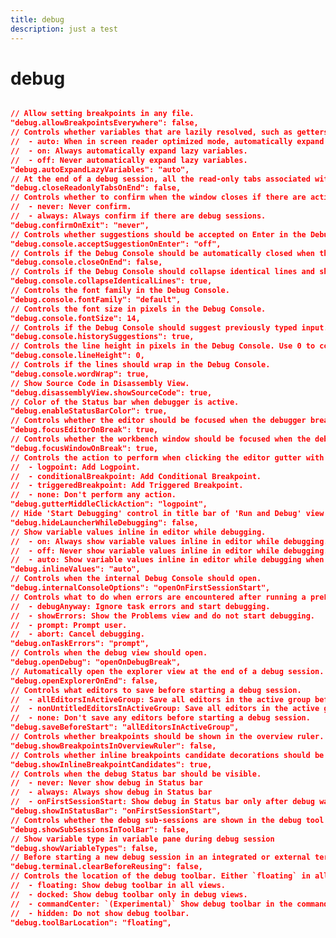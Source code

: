 ```yaml
---
title: debug
description: just a test
---
```

# debug
```json

// Allow setting breakpoints in any file.
"debug.allowBreakpointsEverywhere": false,
// Controls whether variables that are lazily resolved, such as getters, are automatically resolved and expanded by the debugger.
//  - auto: When in screen reader optimized mode, automatically expand lazy variables.
//  - on: Always automatically expand lazy variables.
//  - off: Never automatically expand lazy variables.
"debug.autoExpandLazyVariables": "auto",
// At the end of a debug session, all the read-only tabs associated with that session will be closed
"debug.closeReadonlyTabsOnEnd": false,
// Controls whether to confirm when the window closes if there are active debug sessions.
//  - never: Never confirm.
//  - always: Always confirm if there are debug sessions.
"debug.confirmOnExit": "never",
// Controls whether suggestions should be accepted on Enter in the Debug Console. Enter is also used to evaluate whatever is typed in the Debug Console.
"debug.console.acceptSuggestionOnEnter": "off",
// Controls if the Debug Console should be automatically closed when the debug session ends.
"debug.console.closeOnEnd": false,
// Controls if the Debug Console should collapse identical lines and show a number of occurrences with a badge.
"debug.console.collapseIdenticalLines": true,
// Controls the font family in the Debug Console.
"debug.console.fontFamily": "default",
// Controls the font size in pixels in the Debug Console.
"debug.console.fontSize": 14,
// Controls if the Debug Console should suggest previously typed input.
"debug.console.historySuggestions": true,
// Controls the line height in pixels in the Debug Console. Use 0 to compute the line height from the font size.
"debug.console.lineHeight": 0,
// Controls if the lines should wrap in the Debug Console.
"debug.console.wordWrap": true,
// Show Source Code in Disassembly View.
"debug.disassemblyView.showSourceCode": true,
// Color of the Status bar when debugger is active.
"debug.enableStatusBarColor": true,
// Controls whether the editor should be focused when the debugger breaks.
"debug.focusEditorOnBreak": true,
// Controls whether the workbench window should be focused when the debugger breaks.
"debug.focusWindowOnBreak": true,
// Controls the action to perform when clicking the editor gutter with the middle mouse button.
//  - logpoint: Add Logpoint.
//  - conditionalBreakpoint: Add Conditional Breakpoint.
//  - triggeredBreakpoint: Add Triggered Breakpoint.
//  - none: Don't perform any action.
"debug.gutterMiddleClickAction": "logpoint",
// Hide 'Start Debugging' control in title bar of 'Run and Debug' view while debugging is active. Only relevant when `debug.toolBarLocation` is not `docked`.
"debug.hideLauncherWhileDebugging": false,
// Show variable values inline in editor while debugging.
//  - on: Always show variable values inline in editor while debugging.
//  - off: Never show variable values inline in editor while debugging.
//  - auto: Show variable values inline in editor while debugging when the language supports inline value locations.
"debug.inlineValues": "auto",
// Controls when the internal Debug Console should open.
"debug.internalConsoleOptions": "openOnFirstSessionStart",
// Controls what to do when errors are encountered after running a preLaunchTask.
//  - debugAnyway: Ignore task errors and start debugging.
//  - showErrors: Show the Problems view and do not start debugging.
//  - prompt: Prompt user.
//  - abort: Cancel debugging.
"debug.onTaskErrors": "prompt",
// Controls when the debug view should open.
"debug.openDebug": "openOnDebugBreak",
// Automatically open the explorer view at the end of a debug session.
"debug.openExplorerOnEnd": false,
// Controls what editors to save before starting a debug session.
//  - allEditorsInActiveGroup: Save all editors in the active group before starting a debug session.
//  - nonUntitledEditorsInActiveGroup: Save all editors in the active group except untitled ones before starting a debug session.
//  - none: Don't save any editors before starting a debug session.
"debug.saveBeforeStart": "allEditorsInActiveGroup",
// Controls whether breakpoints should be shown in the overview ruler.
"debug.showBreakpointsInOverviewRuler": false,
// Controls whether inline breakpoints candidate decorations should be shown in the editor while debugging.
"debug.showInlineBreakpointCandidates": true,
// Controls when the debug Status bar should be visible.
//  - never: Never show debug in Status bar
//  - always: Always show debug in Status bar
//  - onFirstSessionStart: Show debug in Status bar only after debug was started for the first time
"debug.showInStatusBar": "onFirstSessionStart",
// Controls whether the debug sub-sessions are shown in the debug tool bar. When this setting is false the stop command on a sub-session will also stop the parent session.
"debug.showSubSessionsInToolBar": false,
// Show variable type in variable pane during debug session
"debug.showVariableTypes": false,
// Before starting a new debug session in an integrated or external terminal, clear the terminal.
"debug.terminal.clearBeforeReusing": false,
// Controls the location of the debug toolbar. Either `floating` in all views, `docked` in the debug view, `commandCenter` (requires `window.commandCenter`), or `hidden`.
//  - floating: Show debug toolbar in all views.
//  - docked: Show debug toolbar only in debug views.
//  - commandCenter: `(Experimental)` Show debug toolbar in the command center.
//  - hidden: Do not show debug toolbar.
"debug.toolBarLocation": "floating",
```
